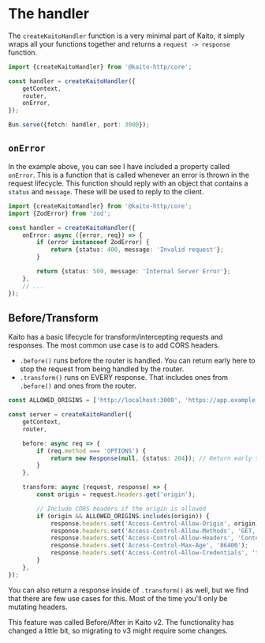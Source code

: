 # The handler

The `createKaitoHandler` function is a very minimal part of Kaito, it simply wraps all your functions together and returns a `request -> response` function.

```ts
import {createKaitoHandler} from '@kaito-http/core';

const handler = createKaitoHandler({
	getContext,
	router,
	onError,
});

Bun.serve({fetch: handler, port: 3000});
```

## `onError`

In the example above, you can see I have included a property called `onError`. This is a function that is called whenever an error is thrown in the request lifecycle. This function should reply with an object that contains a `status` and `message`. These will be used to reply to the client.

```ts
import {createKaitoHandler} from '@kaito-http/core';
import {ZodError} from 'zod';

const handler = createKaitoHandler({
	onError: async ({error, req}) => {
		if (error instanceof ZodError) {
			return {status: 400, message: 'Invalid request'};
		}

		return {status: 500, message: 'Internal Server Error'};
	},
	// ...
});
```

## Before/Transform

Kaito has a basic lifecycle for transform/intercepting requests and responses. The most common use case is to add CORS headers.

- `.before()` runs before the router is handled. You can return early here to stop the request from being handled by the router.
- `.transform()` runs on EVERY response. That includes ones from `.before()` and ones from the router.

```ts
const ALLOWED_ORIGINS = ['http://localhost:3000', 'https://app.example.com'];

const server = createKaitoHandler({
	getContext,
	router,

	before: async req => {
		if (req.method === 'OPTIONS') {
			return new Response(null, {status: 204}); // Return early to skip the router. This response will be passed to `.transform()`
		}
	},

	transform: async (request, response) => {
		const origin = request.headers.get('origin');

		// Include CORS headers if the origin is allowed
		if (origin && ALLOWED_ORIGINS.includes(origin)) {
			response.headers.set('Access-Control-Allow-Origin', origin);
			response.headers.set('Access-Control-Allow-Methods', 'GET, POST, PUT, DELETE, OPTIONS');
			response.headers.set('Access-Control-Allow-Headers', 'Content-Type, Authorization');
			response.headers.set('Access-Control-Max-Age', '86400');
			response.headers.set('Access-Control-Allow-Credentials', 'true');
		}
	},
});
```

You can also return a response inside of `.transform()` as well, but we find that there are few use cases for this. Most of the time you'll only be mutating headers.

This feature was called Before/After in Kaito v2. The functionality has changed a little bit, so migrating to v3 might require some changes.
